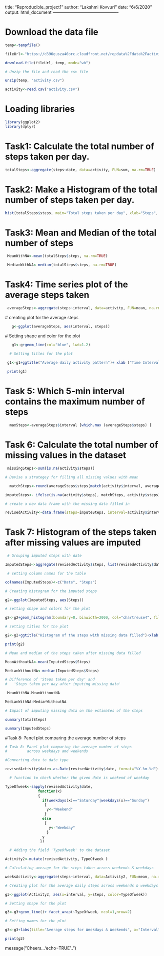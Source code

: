 
title: "Reproducible_project1"
author: "Lakshmi Kovvuri"
date: "6/6/2020"
output: html_document
----------------------------------------------

# Download the data file

```{r}

temp<-tempfile()

fileUrl<-"https://d396qusza40orc.cloudfront.net/repdata%2Fdata%2Factivity.zip"

download.file(fileUrl, temp, mode="wb")

# Unzip the file and read the csv file

unzip(temp, "activity.csv")

activity<-read.csv("activity.csv")
```

# Loading libraries

```{r}
library(ggplot2)
library(dplyr)
```
# Task1: Calculate the total number of steps taken per day.

```{r}
totalSteps<-aggregate(steps~date, data=activity, FUN=sum, na.rm=TRUE)
```
# Task2: Make a Histogram of the total number of steps taken per day.

```{r}
hist(totalSteps$steps, main="Total steps taken per day", xlab="Steps", col="deeppink", breaks=20)
```
# Task3: Mean and Median of the total number of steps

```{r}
 MeanWithNA<-mean(totalSteps$steps, na.rm=TRUE)

 MedianWithNA<-median(totalSteps$steps, na.rm=TRUE)
```

# Task4: Time series plot of the average steps taken 

```{r}

 averageSteps<-aggregate(steps~interval, data=activity, FUN=mean, na.rm=TRUE)
```

  # creating plot for the average steps
```{r}
   g<-ggplot(averageSteps, aes(interval, steps))
```

  # Setting shape and color for the plot
```{r}
   g1<-g+geom_line(col="blue", lwd=1.2)

  # Setting titles for the plot

 g1<-g1+ggtitle("Average daily activity pattern")+ xlab ("Time Interval") + ylab("Steps")
 
 print(g1)

```

# Task 5: Which 5-min interval contains the maximum number of steps

```{r}

  maxSteps<-averageSteps$interval [which.max (averageSteps$steps) ]

```

# Task 6: Calculate the total number of missing values in the dataset
```{r}

 missingSteps<-sum(is.na(activity$steps))

# Devise a strategey for filling all missing values with mean

  matchSteps<-round(averageSteps$steps[match(activity$interval, averageSteps$interval)],0)

imputeSteps<- ifelse(is.na(activity$steps), matchSteps, activity$steps)

# create a new data frame with the missing data filled in

revisedActivity<-data.frame(steps=imputeSteps, interval=activity$interval, date=activity$date)
```

# Task 7: Histogram of the steps taken after missing values are imputed 

```{r}

 # Grouping imputed steps with date

ImputedSteps<-aggregate(revisedActivity$steps, list(revisedActivity$date), FUN=sum)

 # setting column names for the table

colnames(ImputedSteps)<-c("Date", "Steps")

# Creating histogram for the imputed steps

g2<-ggplot(ImputedSteps, aes(Steps))

# setting shape and colors for the plot

g2<-g2+geom_histogram(boundary=0, binwidth=2000, col="chartreuse4", fill="chartreuse3")

# setting titles for the plot

g2<-g2+ggtitle("Histogram of the steps with missing data filled")+xlab("Steps")+ylab("Interval")

print(g2)

# Mean and median of the steps taken after missing data filled

MeanWithoutNA<-mean(ImputedSteps$Steps)

MedianWithoutNA<-median(ImputedSteps$Steps)

# Difference of 'Steps taken per day' and
#   'Steps taken per day after imputing missing data'

 MeanWithNA-MeanWithoutNA

MedianWithNA-MedianWithoutNA

# Impact of imputing missing data on the estimates of the steps

summary(totalSteps)

summary(ImputedSteps)
```
#Task 8: Panel plot comparing the average number of steps 
```{r}
# Task 8: Panel plot comparing the average number of steps 
#         across weekdays and weekends

#Converting date to date type

revisedActivity$date<-as.Date(revisedActivity$date, format="%Y-%m-%d")

  # function to check whether the given date is weekend of weekday

TypeOfweek<-sapply(revisedActivity$date, 
               function(x)
               {
                 if(weekdays(x)=="Saturday"|weekdays(x)=="Sunday")
                  {
                   y<-"Weekend"
                  }
                 else
                  {
                    y<-"Weekday"
                   }
                 y
                })

  # Adding the field 'TypeOfweek' to the dataset

Activity2<-mutate(revisedActivity, TypeOfweek )

# Calculating average for the steps taken across weekends & weekdays

weeksActivity<-aggregate(steps~interval, data=Activity2, FUN=mean, na.rm=TRUE)

# Creating plot for the average daily steps across weekends & weekdays

g3<-ggplot(Activity2, aes(x=interval, y=steps, color=TypeOfweek))

# Setting shape for the plot

g3<-g3+geom_line()+ facet_wrap(~TypeOfweek, ncol=1,nrow=2)

# Setting names for the plot

g3<-g3+labs(title="Average steps for Weekdays & Weekends", x="Interval", y="Steps")

print(g3)

```
message("Cheers...'echo=TRUE'..")
